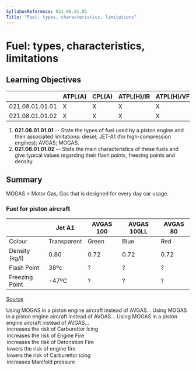 ```yaml
---
SyllabusReference: 021.08.01.01
Title: "Fuel: types, characteristics, limitations"
---
```


# Fuel: types, characteristics, limitations

## Learning Objectives

|                 | ATPL(A) | CPL(A) | ATPL(H)/IR | ATPL(H)/VFR | CPL(H) | IR  | CBIR(A) |
| --------------- | ------- | ------ | ---------- | ----------- | ------ | --- | ------- |
| 021.08.01.01.01 | X       | X      | X          | X           | X      |     |         |
| 021.08.01.01.02 | X       | X      | X          | X           | X      |     |         |

1.  **021.08.01.01.01** -- State the types of fuel used by a piston engine and
    their associated limitations: diesel; JET-A1 (for high-compression engines);
    AVGAS; MOGAS.
2.  **021.08.01.01.02** -- State the main characteristics of these fuels and give
    typical values regarding their flash points, freezing points and density.

## Summary

MOGAS = Motor Gas, Gas that is designed for every day car usage.

### Fuel for piston aircraft

|                | Jet A1      | AVGAS 100 | AVGAS 100LL | AVGAS 80 |
| -------------- | ----------- | --------- | ----------- | -------- |
| Colour         | Transparent | Green     | Blue        | Red      |
| Density (kg/l) | 0.80        | 0.72      | 0.72        | 0.72     |
| Flash Point    | 38ºc        | ?         | ?           | ?        |
| Freezing Point | -47ºC       | ?         | ?           | ?        |

[Source](https://skybrary.aero/articles/ignition-fuels)

<Question id="B27P8Z6JJI" lo="021.08.01.01.01">
  <Text variant="oneCorrect">
    Using MOGAS in a piston engine aircraft instead of AVGAS...
  </Text>
<Text variant="oneTwo">
  Using MOGAS in a piston engine aircraft instead of AVGAS...
</Text>
<Text variant="multipleCorrect" select={4}>
  Using MOGAS in a piston engine aircraft instead of AVGAS...
</Text>
<Option correct>increases the risk of Carburettor Icing</Option>
<Option correct>increases the risk of Engine Fire</Option>
<Option correct>increases the risk of Detonation Fire</Option>
<Option>lowers the risk of engine fire</Option>
<Option>lowers the risk of Carburettor icing</Option>

  <Option why="it will decrease the maximum MAP since detonation will occur at a lower pressure">
    increases Manifold pressure
  </Option>
</Question>
